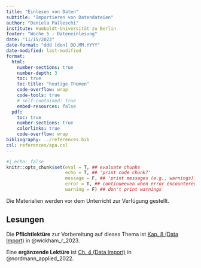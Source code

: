 ```yaml
---
title: "Einlesen von Daten"
subtitle: "Importieren von Datendateien"
author: "Daniela Palleschi"
institute: Humboldt-Universität zu Berlin
footer: "Woche 5 - Dateneinlesung" 
date: "11/15/2023"
date-format: "ddd [den] DD.MM.YYYY"
date-modified: last-modified
format:
  html:
    number-sections: true
    number-depth: 3
    toc: true
    toc-title: "heutige Themen"
    code-overflow: wrap
    code-tools: true
    # self-contained: true
    embed-resources: false
  pdf:
    toc: true
    number-sections: true
    colorlinks: true
    code-overflow: wrap
bibliography: ../references.bib
csl: references/apa.csl
---
```


```r
#| echo: false
knitr::opts_chunk$set(eval = T, ## evaluate chunks
                      echo = T, ## 'print code chunk?'
                      message = F, ## 'print messages (e.g., warnings)?'
                      error = T, ## continueeven when error encountered
                      warning = F) ## don't print warnings
```


Die Materialien werden vor dem Unterricht zur Verfügung gestellt.

## Lesungen {.unnumbered}

Die **Pflichtlektüre** zur Vorbereitung auf dieses Thema ist [Kap. 8 (Data Import)](https://r4ds.hadley.nz/data-import) in @wickham_r_2023.

Eine **ergänzende Lektüre** ist [Ch. 4 (Data Import)](https://psyteachr.github.io/ads-v2/04-data.html) in @nordmann_applied_2022.